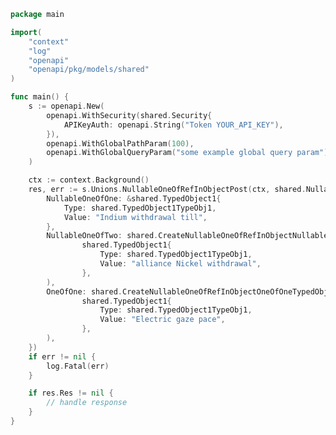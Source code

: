 ```go showLineNumbers copy filename="Nullable One Of Ref In Object Post usage example"
package main

import(
	"context"
	"log"
	"openapi"
	"openapi/pkg/models/shared"
)

func main() {
    s := openapi.New(
        openapi.WithSecurity(shared.Security{
            APIKeyAuth: openapi.String("Token YOUR_API_KEY"),
        }),
        openapi.WithGlobalPathParam(100),
        openapi.WithGlobalQueryParam("some example global query param"),
    )

    ctx := context.Background()
    res, err := s.Unions.NullableOneOfRefInObjectPost(ctx, shared.NullableOneOfRefInObject{
        NullableOneOfOne: &shared.TypedObject1{
            Type: shared.TypedObject1TypeObj1,
            Value: "Indium withdrawal till",
        },
        NullableOneOfTwo: shared.CreateNullableOneOfRefInObjectNullableOneOfTwoTypedObject1(
                shared.TypedObject1{
                    Type: shared.TypedObject1TypeObj1,
                    Value: "alliance Nickel withdrawal",
                },
        ),
        OneOfOne: shared.CreateNullableOneOfRefInObjectOneOfOneTypedObject1(
                shared.TypedObject1{
                    Type: shared.TypedObject1TypeObj1,
                    Value: "Electric gaze pace",
                },
        ),
    })
    if err != nil {
        log.Fatal(err)
    }

    if res.Res != nil {
        // handle response
    }
}
```
